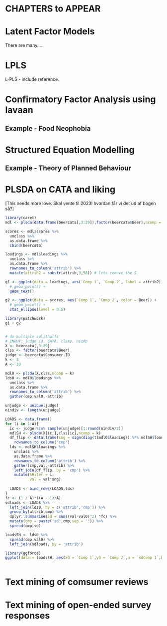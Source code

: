 # CHAPTERS to APPEAR

# Latent Factor Models

There are many....

# LPLS

L-PLS - include reference. 

# Confirmatory Factor Analysis using lavaan

## Example - Food Neophobia

# Structured Equation Modelling

## Example - Theory of Planned Behaviour

# PLSDA on CATA and liking

[This needs more love. Skal vente til 2023! hvordan får vi det ud af bogen så?]

```r
library(caret)
mdl <- plsda(data.frame(beercata[,3:29]),factor(beercata$Beer),ncomp = 3)

scores <- mdl$scores %>% 
  unclass %>% 
  as.data.frame %>% 
  cbind(beercata)

loadings <- mdl$loadings %>% 
  unclass %>% 
  as.data.frame %>% 
  rownames_to_column('attrib') %>% 
  mutate(attrib2 = substr(attrib,3,50)) # lets remove the S_

g1 <- ggplot(data = loadings, aes(`Comp 1`, `Comp 2`, label = attrib2)) + 
  # geom_point() + 
  geom_text()

g2 <- ggplot(data = scores, aes(`Comp 1`, `Comp 2`, color = Beer)) + 
  # geom_point() + 
  stat_ellipse(level = 0.5)

library(patchwork)
g1 + g2


# do multiple splithalfs
# INPUT: judge id. CATA, class, ncomp
X <- beercata[,3:29]
clss <- factor(beercata$Beer)
judge <- beercata$Consumer.ID
k <- 3
A <- 30

mdl0 <- plsda(X,clss,ncomp = k)
lds0 <- mdl0$loadings %>% 
  unclass %>% 
  as.data.frame %>% 
  rownames_to_column('attrib') %>% 
  gather(cmp,val0,-attrib) 

unjudge <- unique(judge)
nindiv <- length(unjudge)

LOADS <- data.frame()
for (i in 1:A){
  ic <- judge %in% sample(unjudge)[1:round(nindiv/2)]
  mdlSH <- plsda(X[ic,],clss[ic],ncomp = k)
  df_flip <- data.frame(sng = sign(diag(t(mdl0$loadings) %*% mdlSH$loadings))) %>% 
    rownames_to_column('cmp')
  lds <- mdlSH$loadings %>% 
    unclass %>% 
    as.data.frame %>% 
    rownames_to_column('attrib') %>% 
    gather(cmp,val,-attrib) %>% 
    left_join(df_flip, by = 'cmp') %>% 
    mutate(SHiter = i, 
           val = val*sng)  
  
  LOADS <- bind_rows(LOADS,lds)
}
fc <- (1 / A)*((A - 1)/A)
sdloads <- LOADS %>% 
  left_join(lds0, by = c('attrib','cmp')) %>% 
  group_by(attrib,cmp) %>% 
  dplyr::summarise(sd = sum((val-val0)^2) *fc) %>% 
  mutate(cmp = paste('sd',cmp,sep = '')) %>% 
  spread(cmp,sd)

loadsSH <- lds0 %>% 
  spread(cmp,val0) %>% 
  left_join(sdloads, by = 'attrib')

library(ggforce)
ggplot(data = loadsSH, aes(x0 = `Comp 1`,y0 = `Comp 2`,a = `sdComp 1`,b = `sdComp 2`,angle = 0)) + geom_ellipse()
```


```r

```


# Text mining of comsumer reviews

# Text mining of open-ended survey responses